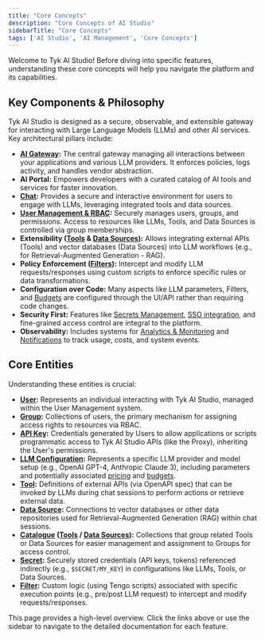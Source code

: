 ```yaml
---
title: "Core Concepts"
description: "Core Concepts of AI Studio"
sidebarTitle: "Core Concepts"
tags: ['AI Studio', 'AI Management', 'Core Concepts']
---
```


Welcome to Tyk AI Studio! Before diving into specific features, understanding these core concepts will help you navigate the platform and its capabilities.

## Key Components & Philosophy

Tyk AI Studio is designed as a secure, observable, and extensible gateway for interacting with Large Language Models (LLMs) and other AI services. Key architectural pillars include:

*   **[AI Gateway](/ai-management/ai-studio/proxy):** The central gateway managing all interactions between your applications and various LLM providers. It enforces policies, logs activity, and handles vendor abstraction.
*   **AI Portal:** Empowers developers with a curated catalog of AI tools and services for faster innovation.
*   **[Chat](/ai-management/ai-studio/chat-interface):** Provides a secure and interactive environment for users to engage with LLMs, leveraging integrated tools and data sources.
*   **[User Management & RBAC](/ai-management/ai-studio/user-management):** Securely manages users, groups, and permissions. Access to resources like LLMs, Tools, and Data Sources is controlled via group memberships.
*   **Extensibility ([Tools](/ai-management/ai-studio/tools) & [Data Sources](/ai-management/ai-studio/datasources-rag)):** Allows integrating external APIs (Tools) and vector databases (Data Sources) into LLM workflows (e.g., for Retrieval-Augmented Generation - RAG).
*   **Policy Enforcement ([Filters](/ai-management/ai-studio/filters)):** Intercept and modify LLM requests/responses using custom scripts to enforce specific rules or data transformations.
*   **Configuration over Code:** Many aspects like LLM parameters, Filters, and [Budgets](/ai-management/ai-studio/budgeting) are configured through the UI/API rather than requiring code changes.
*   **Security First:** Features like [Secrets Management](/ai-management/ai-studio/secrets), [SSO integration](/ai-management/ai-studio/sso), and fine-grained access control are integral to the platform.
*   **Observability:** Includes systems for [Analytics & Monitoring](/ai-management/ai-studio/analytics) and [Notifications](/ai-management/ai-studio/notifications) to track usage, costs, and system events.

## Core Entities

Understanding these entities is crucial:

*   **[User](/ai-management/ai-studio/user-management#core-concepts):** Represents an individual interacting with Tyk AI Studio, managed within the User Management system.
*   **[Group](/ai-management/ai-studio/user-management#core-concepts):** Collections of users, the primary mechanism for assigning access rights to resources via RBAC.
*   **[API Key](/ai-management/ai-studio/user-management#core-concepts):** Credentials generated by Users to allow applications or scripts programmatic access to Tyk AI Studio APIs (like the Proxy), inheriting the User's permissions.
*   **[LLM Configuration](/ai-management/ai-studio/llm-management):** Represents a specific LLM provider and model setup (e.g., OpenAI GPT-4, Anthropic Claude 3), including parameters and potentially associated [pricing](/ai-management/ai-studio/llm-management) and [budgets](/ai-management/ai-studio/budgeting).
*   **[Tool](/ai-management/ai-studio/tools):** Definitions of external APIs (via OpenAPI spec) that can be invoked by LLMs during chat sessions to perform actions or retrieve external data.
*   **[Data Source](/ai-management/ai-studio/datasources-rag):** Connections to vector databases or other data repositories used for Retrieval-Augmented Generation (RAG) within chat sessions.
*   **[Catalogue](/ai-management/ai-studio/tools) ([Tools](/ai-management/ai-studio/tools) / [Data Sources](/ai-management/ai-studio/datasources-rag)):** Collections that group related Tools or Data Sources for easier management and assignment to Groups for access control.
*   **[Secret](/ai-management/ai-studio/secrets):** Securely stored credentials (API keys, tokens) referenced indirectly (e.g., `$SECRET/MY_KEY`) in configurations like LLMs, Tools, or Data Sources.
*   **[Filter](/ai-management/ai-studio/filters):** Custom logic (using Tengo scripts) associated with specific execution points (e.g., pre/post LLM request) to intercept and modify requests/responses.

This page provides a high-level overview. Click the links above or use the sidebar to navigate to the detailed documentation for each feature.
